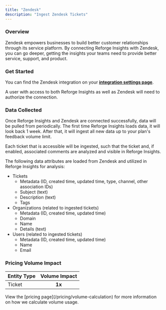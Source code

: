 ```yaml
---
title: "Zendesk"
description: "Ingest Zendesk Tickets"
---
```


### Overview

Zendesk empowers businesses to build better customer relationships through its service platform. By connecting Reforge Insights with Zendesk, you can go deeper, getting the insights your teams need to provide better service, support, and product.

### Get Started

You can find the Zendesk integration on your **[integration settings page](https://insights.reforge.com/w/default/settings/integrations/zendesk)**.

A user with access to both Reforge Insights as well as Zendesk will need to authorize the connection.

<Steps>
  <Step title='Go to "Settings"' />
  <Step title='Click "Integrations" in the navigation menu' />
  <Step title='Click "Zendesk"' />
  <Step title='Click "Connect"' />
  <Step title="If necessary, log in to Zendesk using the appropriate account" />
  <Step title="Review and approve the permissions requested" />
  <Step title="Once confirmed, you will be returned to Reforge Insights, where you can toggle on ticket ingestion" />
  <Step title="[Optional] You can also enable each comment on the zendesk tickets to be ingested" />
</Steps>

### Data Collected

Once Reforge Insights and Zendesk are connected successfully, data will be pulled from periodically. The first time Reforge Insights loads data, it will look back 1 week. After that, it will ingest all new data up to your plan's feedback volume limit.

Each ticket that is accessible will be ingested, such that the ticket and, if enabled, associated comments are analyzed and visible in Reforge Insights.

The following data attributes are loaded from Zendesk and utilized in Reforge Insights for analysis:

- Tickets
  - Metadata (ID, created time, updated time, type, channel, other association IDs)
  - Subject (text)
  - Description (text)
  - Tags
- Organizations (related to ingested tickets)
  - Metadata (ID, created time, updated time)
  - Domain
  - Name
  - Details (text)
- Users (related to ingested tickets)
  - Metadata (ID, created time, updated time)
  - Name
  - Email

### Pricing Volume Impact

| Entity Type | Volume Impact |
| :---------- | :-----------: |
| Ticket      |    **1x**     |

<Info>
  View the [pricing page](/pricing/volume-calculation) for more information on
  how we calculate volume usage.
</Info>
